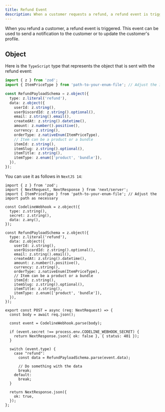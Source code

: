 ```yaml
---
title: Refund Event
description: When a customer requests a refund, a refund event is triggered. This event can be used to send a notification to the customer or to update the customer's profile.
---
```


When you refund a customer, a refund event is triggered. This event can be used to send a notification to the customer or to update the customer's profile.

## Object

Here is the `TypeScript` type that represents the object that is sent with the refund event:

```ts
import { z } from 'zod';
import { ItemPriceType } from 'path-to-your-enum-file'; // Adjust the import path as necessary

const RefundPayloadSchema = z.object({
  type: z.literal('refund'),
  data: z.object({
    userId: z.string(),
    userDiscordId: z.string().optional(),
    email: z.string().email(),
    createdAt: z.string().datetime(),
    amount: z.number().positive(),
    currency: z.string(),
    orderType: z.nativeEnum(ItemPriceType),
    // Item can be a product or a bundle
    itemId: z.string(),
    itemSlug: z.string().optional(),
    itemTitle: z.string(),
    itemType: z.enum(['product', 'bundle']),
  }),
});
```

You can use it as follows in `NextJS 14`:

```tsx
import { z } from 'zod';
import { NextRequest, NextResponse } from 'next/server';
import { ItemPriceType } from 'path-to-your-enum-file'; // Adjust the import path as necessary

const CodelineWebhook = z.object({
  type: z.string(),
  secret: z.string(),
  data: z.any(),
});

const RefundPayloadSchema = z.object({
  type: z.literal('refund'),
  data: z.object({
    userId: z.string(),
    userDiscordId: z.string().optional(),
    email: z.string().email(),
    createdAt: z.string().datetime(),
    amount: z.number().positive(),
    currency: z.string(),
    orderType: z.nativeEnum(ItemPriceType),
    // Item can be a product or a bundle
    itemId: z.string(),
    itemSlug: z.string().optional(),
    itemTitle: z.string(),
    itemType: z.enum(['product', 'bundle']),
  }),
});

export const POST = async (req: NextRequest) => {
  const body = await req.json();

  const event = CodelineWebhook.parse(body);

  if (event.secret !== process.env.CODELINE_WEBHOOK_SECRET) {
    return NextResponse.json({ ok: false }, { status: 401 });
  }

  switch (event.type) {
    case "refund":
      const data = RefundPayloadSchema.parse(event.data);

      // Do something with the data
      break;
    default:
      break;
  }

  return NextResponse.json({
    ok: true,
  });
};
```